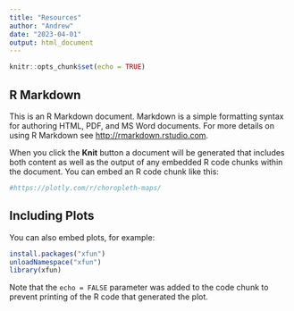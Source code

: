 ```yaml
---
title: "Resources"
author: "Andrew"
date: "2023-04-01"
output: html_document
---
```


```r
knitr::opts_chunk$set(echo = TRUE)
```

## R Markdown

This is an R Markdown document. Markdown is a simple formatting syntax for authoring HTML, PDF, and MS Word documents. For more details on using R Markdown see <http://rmarkdown.rstudio.com>.

When you click the **Knit** button a document will be generated that includes both content as well as the output of any embedded R code chunks within the document. You can embed an R code chunk like this:

```r
#https://plotly.com/r/choropleth-maps/
```

## Including Plots

You can also embed plots, for example:

```r
install.packages("xfun")
unloadNamespace("xfun")
library(xfun)
```

Note that the `echo = FALSE` parameter was added to the code chunk to prevent printing of the R code that generated the plot.
